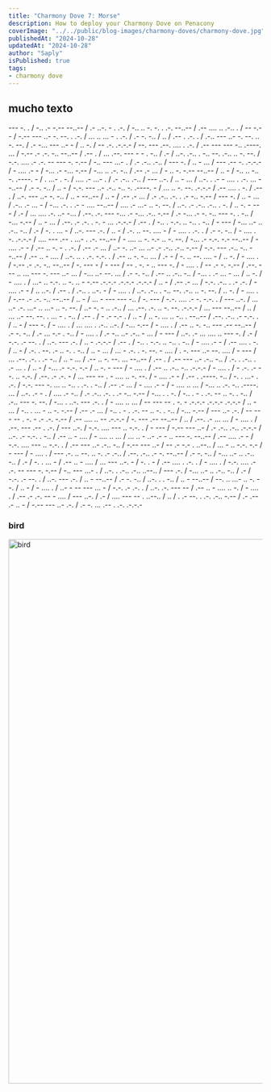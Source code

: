```yaml
---
title: "Charmony Dove 7: Morse"
description: How to deploy your Charmony Dove on Penacony
coverImage: "../../public/blog-images/charmony-doves/charmony-dove.jpg"
publishedAt: "2024-10-28"
updatedAt: "2024-10-28"
author: "Saply"
isPublished: true
tags: 
- charmony dove
---
```


## mucho texto
 --- -. . / -.. .- -.-- --..-- / .- ..-. - . .-. / -.. .. -. -. . .-. --..-- / .-- .... .. .-.. . / -- -.-- / -.-- --- ..- -. --. . .-. / ... .. ... - . .-. / .- -. -.. / .. / .-- . .-. . / .-.. --- ..- -. --. .. -. --. / .- -... --- ..- - / .. -. / -- .-. .-.-.- / --. --- .--. .... . .-. / .-- --- --- -.. .----. ... / -.-- .- .-. -.. --..-- / .-- . / ... .--. --- - - . -.. / .- / ..-. .-.. . -.. --. .-.. .. -. --. / -.-. .... .- .-. -- --- -. -.-- / -.. --- ...- . / .- .-.. .-.. / --- -. / .. - ... / --- .-- -. .-.-.- / - .... .- - / -... .- -... -.-- / -... .. .-. -.. / .-- .- ... / - .. -. -.-- --..-- / .. - / -.. .. -.. -. .----. - / . ...- . -. / .... .- ...- . / .- .-.. .-.. / --- ..-. / .. - ... / ..-. . .- - .... . .-. ... --..-- / .- -. -.. / .. - / -.-. --- ..- .-.. -.. -. .----. - / ... .. -. --. .-.-.- / .-- .... . -. / .-- . / ..-. --- ..- -. -.. / .. - --..-- / .. - / .-- .- ... / .- .-.. .-. . .- -.. -.-- / --- -. / .. - ... / .-.. .- ... - / -... .-. . .- - .... --..-- / .... .- ...- .. -. --. / ..-. .- .-.. .-.. . -. / .. -. - --- / .- / ... .... .-. ..- -... / .--. .-. --- -... .- -... .-.. -.-- / .- -... .- -. -.. --- -. . -.. / -... -.-- / .. - ... / .--. .- .-. . -. - ... .-.-.- / .-- . / -.. . -.-. .. -.. . -.. / - --- / -... ..- .. .-.. -.. / .- / -. . ... - / ..-. --- .-. / .. - / .-. .. --. .... - / - .... . .-. . / .- -. -.. / - .... . -. .-.-.- / .... --- .-- . ...- . .-. --..-- / - .... .. -. -.- .. -. --. / -... .- -.-. -.- --..-- / - .... .- - / .-- .. -. - . .-. / .-- .- ... / ..- -. ..- ... ..- .- .-.. .-.. -.-- / -.-. --- .-.. -.. --..-- / .-- .. - .... / ..-. .. . .-. -.-. . / .-- .. -. -.. ... / .- - / -. .. --. .... - / .. -. / - .... . / -.-- .- .-. -.. --..-- / -. --- - / - --- / -- . -. - .. --- -. / - .... . / -- .- -. -.-- / .--. --- .. ... --- -. --- ..- ... / -... ..- --. ... / .- -. -.. / .-- .. .-.. -.. / -... . .- ... - ... / .. -. / - .... . / ...- .. -.-. .. -. .. - -.-- .-.-.- .-.-.- .-.-.- / .. - / .-- .- ... / -.-. .-.. . .- .-. / - .... .- - / .. ..-. / .-- . / .-.. . ..-. - / - .... . / ..-. .-.. . -.. --. .-.. .. -. --. / .. -. / - .... . / -.-- .- .-. -.. --..-- / .. - / ... - --- --- -.. / -. --- / -.-. .... .- -. -.-. . / --- ..-. / ... ..- .-. ...- .. ...- .. -. --. / ..- -. - .. .-.. / ... .--. .-. .. -. --. .-.-.- / ... --- --..-- / .. / ... ..- --. --. . ... - . -.. / .-- . / - .- -.- . / .. - / .. -. ... .. -.. . --..-- / .--. .-.. .- -.-. . / .. - / --- -. / - .... . / ... .... . .-.. ..-. / -... -.-- / - .... . / .-- .. -. -.. --- .-- --..-- / .- -. -.. / .- ... -.- . -.. / - .... . / .- -.. ..- .-.. - ... / - --- / ..-. .- ... .... .. --- -. / .- / -.-. .- --. . / ..-. --- .-. / .. - .-.-.- / .-- . / -.. . -.-. .. -.. . -.. / - .... .- - / .-- .... . -. / .. - / .-. . --. .- .. -. . -.. / .. - ... / ... - .-. . -. --. - .... / . -. --- ..- --. .... / - --- / ... .--. .-. . .- -.. / .. - ... / .-- .. -. --. ... --..-- / .-- . / .-- --- ..- .-.. -.. / .-. . .-.. . .- ... . / .. - / -... .- -.-. -.- / .. -. - --- / - .... . / .-- .. .-.. -.. .-.-.- / - .... . / - .-. .- --. .. -.-. / .--. .- .-. - / ... --- -- . - .... .. -. --. / - .... .- - / .-- . .----. -.. / -. . ...- . .-. / -.-. --- -. ... .. -.. . .-. . -.. / .-- .- ... / - .... .- - / - .... .. ... / -... .. .-. -.. .----. ... / ..-. .- - . / .... .- -.. / .- .-.. .-. . .- -.. -.-- / -... . . -. / -.. . - . .-. -- .. -. . -.. / .-.. --- -. --. / -... . ..-. --- .-. . / - .... .. ... / -- --- -- . -. - .-.-.- .-.-.- .-.-.- / .. - ... / -.. . ... - .. -. -.-- / .-- .- ... / -.. . - . .-. -- .. -. . -.. / -... -.-- / --- ..- .-. / -- --- -- . -. - .- .-. -.-- / .-- .... .. -- .-.-.- / -. --- .-- --..-- / .. / .--. .- ... ... / - .... . / .--. --- .-- . .-. / --- ..-. / -.-. .... --- .. -.-. . / - --- / -.-- --- ..- / .- .-.. .-.. .-.-.- / ..-. .- -.-. . -.. / .-- .. - .... / - .... .. ... / ... .. - ..- .- - .. --- -. --..-- / .-- .... .- - / -.-. .... --- .. -.-. . / .-- --- ..- .-.. -.. / -.-- --- ..- / -- .- -.- . ..--.. / ... - .. -.-. -.- / - --- / - .... . / --- .-. .. --. .. -. .- .-.. / .--. .-.. .- -. --..-- / .- -. -.. / -... ..- .. .-.. -.. / .- / -. . ... - / .-- .. - .... / ... --- ..-. - / -. . - / .-- .... . .-. . / - .... . / -.-. .... .- .-. -- --- -. -.-- / -.. --- ...- . / ..-. . .-.. .-.. ..--.. / --- .-. / -... ..- .. .-.. -.. / .- / -.-. .- --. . / ..-. --- .-. / .. - --..-- / .- -. -.. / ..-. . . -.. / .. - --..-- / --. .. ...- .. -. --. / .. - / - .... . / ..- - -- --- ... - / -.-. .- .-. . / ..-. .-. --- -- / .-- .. - .... .. -. / - .... . / .-- .- .-. -- - .... / --- ..-. / .- / .... --- -- . ..--.. / .. / . .- --. . .-. .-.. -.-- / .- .-- .- .. - / -.-- --- ..- .-. / .- -. ... .-- . .-. .-.-.-

### bird
<Image
  src="/blog-images/charmony-doves/charmony-dove.jpg"
  width="1920"
  height="1080"
  alt="bird"
  sizes="100vw"
/>